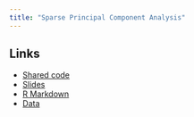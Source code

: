 ```yaml
---
title: "Sparse Principal Component Analysis"
---
```


## Links

  * [Shared code](https://docs.google.com/document/d/1r6d6LNm5QZmlMsBdban5cMtH43wHc6k5KKmvIZLJxG8/edit?usp=sharing)
  * [Slides](../material/)
  * [R Markdown](../material/)
  * [Data](../data/)